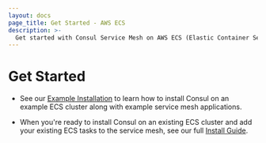 ```yaml
---
layout: docs
page_title: Get Started - AWS ECS
description: >-
  Get started with Consul Service Mesh on AWS ECS (Elastic Container Service).
---
```


# Get Started

- See our [Example Installation](https://github.com/hashicorp/terraform-aws-consul-ecs/tree/main/examples/dev-server-fargate)
  to learn how to install Consul on an example ECS cluster along with example service mesh applications.

- When you're ready to install Consul on an existing ECS cluster and add your existing ECS tasks
  to the service mesh, see our full [Install Guide](/docs/ecs/get-started/install).
